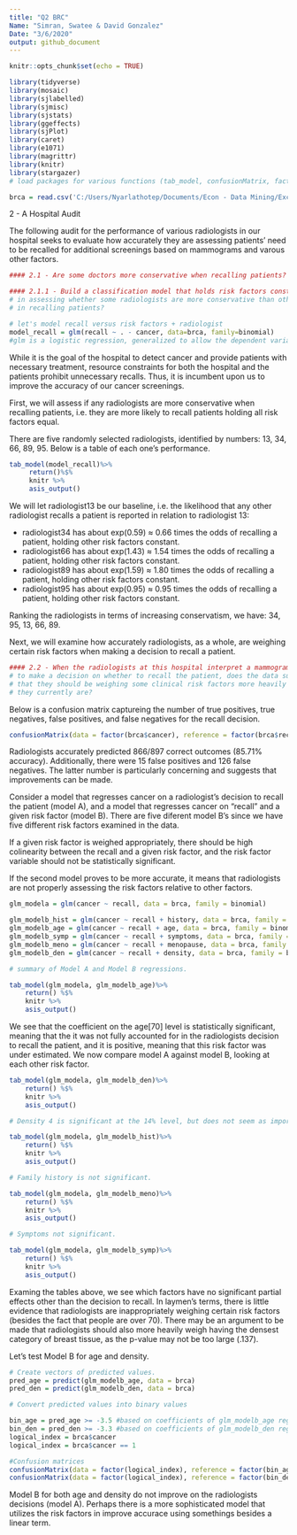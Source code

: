 ```yaml
---
title: "Q2 BRC"
Name: "Simran, Swatee & David Gonzalez"
Date: "3/6/2020"
output: github_document
---
```


```r
knitr::opts_chunk$set(echo = TRUE)

library(tidyverse)
library(mosaic)
library(sjlabelled)
library(sjmisc)
library(sjstats)
library(ggeffects)
library(sjPlot)
library(caret)
library(e1071)
library(magrittr)
library(knitr)
library(stargazer)
# load packages for various functions (tab_model, confusionMatrix, factor, etc...)

brca = read.csv('C:/Users/Nyarlathotep/Documents/Econ - Data Mining/Excercise 2/brca.csv') #Import data
```

2 - A Hospital Audit

The following audit for the performance of various radiologists in our hospital seeks to evaluate how accurately they are assessing patients' need to be recalled for additional screenings based on mammograms and varous other factors.

```R
#### 2.1 - Are some doctors more conservative when recalling patients?

#### 2.1.1 - Build a classification model that holds risk factors constant
# in assessing whether some radiologists are more conservative than other
# in recalling patients?

# let's model recall versus risk factors + radiologist
model_recall = glm(recall ~ . - cancer, data=brca, family=binomial)
#glm is a logistic regression, generalized to allow the dependent variable to be non-normal.
```

While it is the goal of the hospital to detect cancer and provide patients with necessary treatment, resource constraints for both the hospital and the patients prohibit unnecessary recalls. Thus, it is incumbent upon us to improve the accuracy of our cancer screenings.

First, we will assess if any radiologists are more conservative when recalling patients, i.e. they are more likely to recall patients holding all risk factors equal.

There are five randomly selected radiologists, identified by numbers: 13, 34, 66, 89, 95. Below is a table of each one's performance. 

```R

tab_model(model_recall)%>% 
     return()%$% 
     knitr %>% 
     asis_output()

```
We will let radiologist13 be our baseline, i.e. the likelihood that any other radiologist recalls a patient is reported in relation to radiologist 13:

- radiologist34 has about exp(0.59) ≈ 0.66 times the odds of recalling a patient, holding other risk factors constant.
- radiologist66 has about exp(1.43) ≈ 1.54 times the odds of recalling a patient, holding other risk factors constant.
- radiologist89 has about exp(1.59) ≈ 1.80 times the odds of recalling a patient, holding other risk factors constant.
- radiologist95 has about exp(0.95) ≈ 0.95 times the odds of recalling a patient,
holding other risk factors constant.

Ranking the radiologists in terms of increasing conservatism, we have: 34, 95, 13, 66, 89.

Next, we will examine how accurately radiologists, as a whole, are weighing certain risk factors when making a decision to recall a patient.

```R
#### 2.2 - When the radiologists at this hospital interpret a mammogram 
# to make a decision on whether to recall the patient, does the data suggest 
# that they should be weighing some clinical risk factors more heavily than 
# they currently are?
```
Below is a confusion matrix captureing the number of true positives, true negatives, false positives, and false negatives for the recall decision.

```R
confusionMatrix(data = factor(brca$cancer), reference = factor(brca$recall), positive = "1", dnn = c("recalled", "cancer diagnosed"))
```
Radiologists accurately predicted 866/897 correct outcomes (85.71% accuracy). Additionally, there were 15 false positives and 126 false negatives. The latter number is particularly concerning and suggests that improvements can be made.

Consider a model that regresses cancer on a radiologist's decision to recall the patient (model A), and a model that regresses cancer on "recall" and a given risk factor (model B). There are five diferent model B's since we have five different risk factors examined in the data.

If a given risk factor is weighed appropriately, there should be high colinearity between the recall and a given risk factor, and the risk factor variable should not be statistically significant.

If the second model proves to be more accurate, it means that radiologists are not properly assessing the risk factors relative to other factors.

```R
glm_modela = glm(cancer ~ recall, data = brca, family = binomial)

glm_modelb_hist = glm(cancer ~ recall + history, data = brca, family = binomial)
glm_modelb_age = glm(cancer ~ recall + age, data = brca, family = binomial)
glm_modelb_symp = glm(cancer ~ recall + symptoms, data = brca, family = binomial)
glm_modelb_meno = glm(cancer ~ recall + menopause, data = brca, family = binomial)
glm_modelb_den = glm(cancer ~ recall + density, data = brca, family = binomial)

# summary of Model A and Model B regressions.

tab_model(glm_modela, glm_modelb_age)%>% 
    return() %$% 
    knitr %>% 
    asis_output()
```

We see that the coefficient on the age[70] level is statistically significant, meaning that the it was not fully accounted for in the radiologists decision to recall the patient, and it is positive, meaning that this risk factor was under estimated. We now compare model A against model B, looking at each other risk factor.

```R
tab_model(glm_modela, glm_modelb_den)%>% 
    return() %$% 
    knitr %>% 
    asis_output()

# Density 4 is significant at the 14% level, but does not seem as important.

tab_model(glm_modela, glm_modelb_hist)%>% 
    return() %$% 
    knitr %>% 
    asis_output()

# Family history is not significant.

tab_model(glm_modela, glm_modelb_meno)%>% 
    return() %$% 
    knitr %>% 
    asis_output()

# Symptoms not significant. 

tab_model(glm_modela, glm_modelb_symp)%>% 
    return() %$% 
    knitr %>% 
    asis_output()


```
Examing the tables above, we see which factors have no significant partial effects other than the decision to recall. In laymen's terms, there is little evidence that radiologists are inappropriately weighing certain risk factors (besides the fact that people are over 70). There may be an argument to be made that radiologists should also more heavily weigh having the densest category of breast tissue, as the p-value may not be too large (.137).

Let's test Model B for age and density. 
```R

# Create vectors of predicted values.
pred_age = predict(glm_modelb_age, data = brca)
pred_den = predict(glm_modelb_den, data = brca)

# Convert predicted values into binary values

bin_age = pred_age >= -3.5 #based on coefficients of glm_modelb_age regression
bin_den = pred_den >= -3.3 #based on coefficients of glm_modelb_den regression
logical_index = brca$cancer
logical_index = brca$cancer == 1

#Confusion matrices
confusionMatrix(data = factor(logical_index), reference = factor(bin_age), positive = "TRUE", dnn = c("recalled", "cancer diagnosed"))
confusionMatrix(data = factor(logical_index), reference = factor(bin_den), positive = "TRUE", dnn = c("recalled", "cancer diagnosed"))
```
Model B for both age and density do not improve on the radiologists decisions (model A). Perhaps there is a more sophisticated model that utilizes the risk factors in improve accurace using somethings besides a linear term.
